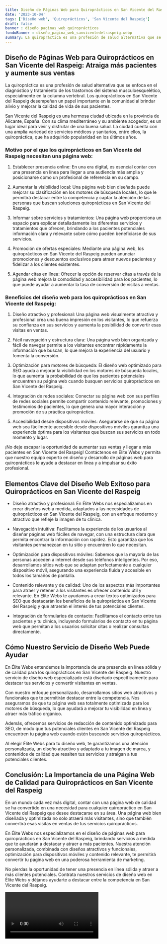 ```yaml
---
title: Diseño de Páginas Web para Quiroprácticos en San Vicente del Raspeig
date: '2023-10-04'
tags: ['Diseño web', 'Quiroprácticos', 'San Vicente del Raspeig']
draft: false
banner : diseño_paginas_web_quiroprácticos
fondoBanner : diseño_pagina_web_sanvicentedelraspeig.webp
summary: La quiropráctica es una profesión de salud alternativa que se enfoca en el diagnóstico y tratamiento de los trastornos del sistema musculoesquelético, especialmente en la columna vertebral. Los quiroprácticos en San Vicente del Raspeig desempeñan un papel importante en la comunidad al brindar alivio y mejorar la calidad de vida de sus pacientes.
---
```


## **Diseño de Páginas Web para Quiroprácticos en San Vicente del Raspeig: Atraiga más pacientes y aumente sus ventas**

La quiropráctica es una profesión de salud alternativa que se enfoca en el diagnóstico y tratamiento de los trastornos del sistema musculoesquelético, especialmente en la columna vertebral. Los quiroprácticos en San Vicente del Raspeig desempeñan un papel importante en la comunidad al brindar alivio y mejorar la calidad de vida de sus pacientes.

San Vicente del Raspeig es una hermosa ciudad ubicada en la provincia de Alicante, España. Con su clima mediterráneo y su ambiente acogedor, es un lugar ideal para vivir y disfrutar de una buena salud. La ciudad cuenta con una amplia variedad de servicios médicos y sanitarios, entre ellos, la quiropráctica, que ha adquirido popularidad en los últimos años.

### **Motivo por el que los quiroprácticos en San Vicente del Raspeig necesitan una página web:**

1. Establecer presencia online: En una era digital, es esencial contar con una presencia en línea para llegar a una audiencia más amplia y posicionarse como un profesional de referencia en su campo.

2. Aumentar la visibilidad local: Una página web bien diseñada puede mejorar su clasificación en los motores de búsqueda locales, lo que le permitirá destacar entre la competencia y captar la atención de las personas que buscan soluciones quiroprácticas en San Vicente del Raspeig.

3. Informar sobre servicios y tratamientos: Una página web proporciona un espacio para explicar detalladamente los diferentes servicios y tratamientos que ofrecen, brindando a los pacientes potenciales información clara y relevante sobre cómo pueden beneficiarse de sus servicios.

4. Promoción de ofertas especiales: Mediante una página web, los quiroprácticos en San Vicente del Raspeig pueden anunciar promociones y descuentos exclusivos para atraer nuevos pacientes y fidelizar a los clientes existentes.

5. Agendar citas en línea: Ofrecer la opción de reservar citas a través de la página web mejora la comodidad y accesibilidad para los pacientes, lo que puede ayudar a aumentar la tasa de conversión de visitas a ventas.

### **Beneficios del diseño web para los quiroprácticos en San Vicente del Raspeig:**

1. Diseño atractivo y profesional: Una página web visualmente atractiva y profesional crea una buena impresión en los visitantes, lo que refuerza su confianza en sus servicios y aumenta la posibilidad de convertir esas visitas en ventas.

2. Fácil navegación y estructura clara: Una página web bien organizada y fácil de navegar permite a los visitantes encontrar rápidamente la información que buscan, lo que mejora la experiencia del usuario y fomenta la conversión.

3. Optimización para motores de búsqueda: El diseño web optimizado para SEO ayuda a mejorar la visibilidad en los motores de búsqueda locales, lo que aumenta la probabilidad de que los pacientes potenciales encuentren su página web cuando busquen servicios quiroprácticos en San Vicente del Raspeig.

4. Integración de redes sociales: Conectar su página web con sus perfiles de redes sociales permite compartir contenido relevante, promociones y testimonios de pacientes, lo que genera una mayor interacción y promoción de su práctica quiropráctica.

5. Accesibilidad desde dispositivos móviles: Asegurarse de que su página web sea fácilmente accesible desde dispositivos móviles garantiza una experiencia óptima para los visitantes que buscan sus servicios en todo momento y lugar.

¡No deje escapar la oportunidad de aumentar sus ventas y llegar a más pacientes en San Vicente del Raspeig! Contáctenos en Élite Webs y permita que nuestro equipo experto en diseño y desarrollo de páginas web para quiroprácticos le ayude a destacar en línea y a impulsar su éxito profesional.

<GifSeo />

<Cta />

## Elementos Clave del Diseño Web Exitoso para Quiroprácticos en San Vicente del Raspeig

- Diseño atractivo y profesional: En Élite Webs nos especializamos en crear diseños web a medida, adaptados a las necesidades de quiroprácticos en San Vicente del Raspeig, con un enfoque moderno y atractivo que refleje la imagen de tu clínica.

- Navegación intuitiva: Facilitamos la experiencia de los usuarios al diseñar páginas web fáciles de navegar, con una estructura clara que permita encontrar la información con rapidez. Esto garantiza que los visitantes permanezcan en tu sitio y encuentren lo que necesitan.

- Optimización para dispositivos móviles: Sabemos que la mayoría de las personas acceden a internet desde sus teléfonos inteligentes. Por eso, desarrollamos sitios web que se adaptan perfectamente a cualquier dispositivo móvil, asegurando una experiencia fluida y accesible en todos los tamaños de pantalla.

- Contenido relevante y de calidad: Uno de los aspectos más importantes para atraer y retener a los visitantes es ofrecer contenido útil y relevante. En Élite Webs te ayudamos a crear textos optimizados para SEO que destacarán los beneficios de la quiropráctica en San Vicente del Raspeig y que atraerán el interés de tus potenciales clientes.

- Integración de formularios de contacto: Facilitamos el contacto entre tus pacientes y tu clínica, incluyendo formularios de contacto en tu página web que permitan a los usuarios solicitar citas o realizar consultas directamente.

## Cómo Nuestro Servicio de Diseño Web Puede Ayudar

En Élite Webs entendemos la importancia de una presencia en línea sólida y de calidad para los quiroprácticos en San Vicente del Raspeig. Nuestro servicio de diseño web especializado está diseñado específicamente para destacar tus servicios y convertir visitantes en ventas.

Con nuestro enfoque personalizado, desarrollamos sitios web atractivos y funcionales que te permitirán destacar entre la competencia. Nos aseguramos de que tu página web sea totalmente optimizada para los motores de búsqueda, lo que ayudará a mejorar tu visibilidad en línea y atraer más tráfico orgánico.

Además, ofrecemos servicios de redacción de contenido optimizado para SEO, de modo que tus potenciales clientes en San Vicente del Raspeig encuentren tu página web cuando estén buscando servicios quiroprácticos.

Al elegir Élite Webs para tu diseño web, te garantizamos una atención personalizada, un diseño atractivo y adaptado a tu imagen de marca, y contenidos de calidad que resalten tus servicios y atraigan a tus potenciales clientes.

## Conclusión: La Importancia de una Página Web de Calidad para Quiroprácticos en San Vicente del Raspeig

En un mundo cada vez más digital, contar con una página web de calidad se ha convertido en una necesidad para cualquier quiropráctico en San Vicente del Raspeig que desee destacarse en su área. Una página web bien diseñada y optimizada no solo atraerá más visitantes, sino que también convertirá esas visitas en ventas de tus servicios quiroprácticos.

En Élite Webs nos especializamos en el diseño de páginas web para quiroprácticos en San Vicente del Raspeig, brindando servicios a medida que te ayudarán a destacar y atraer a más pacientes. Nuestra atención personalizada, combinada con diseños atractivos y funcionales, optimización para dispositivos móviles y contenido relevante, te permitirá convertir tu página web en una poderosa herramienta de marketing.

No pierdas la oportunidad de tener una presencia en línea sólida y atraer a más clientes potenciales. Contrata nuestros servicios de diseño web en Élite Webs y déjanos ayudarte a destacar entre la competencia en San Vicente del Raspeig.

<Video />

<CtaBot job='Quiroprácticos' city='San Vicente del Raspeig'/>

<Gmaps query='San Vicente del Raspeig+españa+maps' />